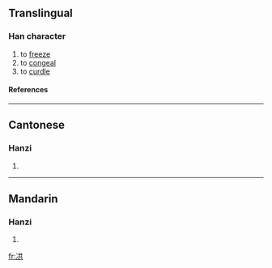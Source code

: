 ==Translingual==
===Han character===
{{Han char|rn=15|rad=冫|as=06|sn=8|four=|canj=戈一廿金 (IMTC)}}
# to [[freeze]]
# to [[congeal]]
# to [[curdle]]
====References====
{{Han ref|kx=0132.130|hdz=10297.010|uh=34CB|ud=13515}}

----
==Cantonese==
===Hanzi===
{{yue-hanzi|jyut=|y=gung6}}
# {{defn|Cantonese}}

----
==Mandarin==
===Hanzi===
{{cmn-hanzi|pin=[[gòng]] ([[gong4]])|wg=kung<sup>4</sup>}}
# {{defn|Mandarin}}

[[fr:㓋]]